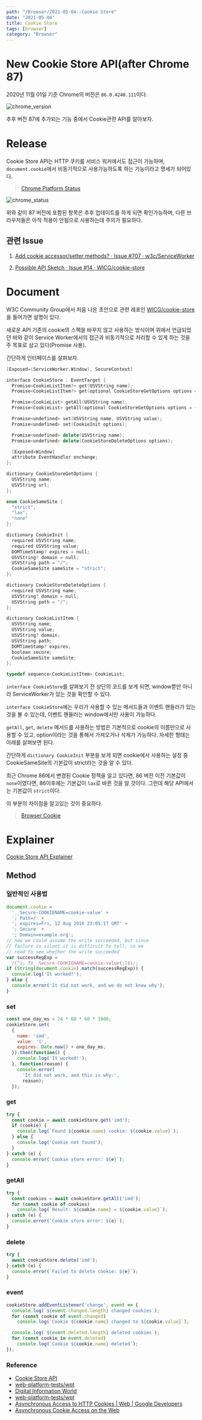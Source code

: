 ---
path: "/Browser/2021-05-04--Cookie Store"
date: "2021-05-04"
title: Cookie Store
tags: [browser]
category: "Browser"
---

# New Cookie Store API(after Chrome 87)

2020년 11월 01일 기준 Chrome의 버전은 `86.0.4240.111`이다.

![chrome_version](https://user-images.githubusercontent.com/24274424/97792446-d223eb80-1c21-11eb-8733-36687902850a.png)

추후 버전 87에 추가되는 기능 중에서 Cookie관련 API를 알아보자.

# Release

Cookie Store API는 HTTP 쿠키를 서비스 워커에서도 접근이 가능하며, `document.cookie`에서 비동기적으로 사용가능하도록 하는 기능이라고 명세가 되어있다.

> [Chrome Platform Status](https://www.chromestatus.com/feature/5658847691669504)

![chrome_status](https://user-images.githubusercontent.com/24274424/97792406-372b1180-1c21-11eb-9fcc-f8ef35f8385c.png)

위와 같이 87 버전에 포함된 항목은 추후 업데이트를 하게 되면 확인가능하며, 다른 브라우저들은 아직 적용이 안됨으로 사용하는데 주의가 필요하다.

## 관련 Issue

1. [Add cookie accessor/setter methods? · Issue #707 · w3c/ServiceWorker](https://github.com/w3c/ServiceWorker/issues/707)

2. [Possible API Sketch · Issue #14 · WICG/cookie-store](https://github.com/WICG/cookie-store/issues/14)

# Document

W3C Community Group에서 처음 나온 초안으로 관련 레포인 [WICG/cookie-store](https://github.com/WICG/cookie-store)을 들어가면 설명이 있다.

새로운 API 기존의 cookie의 스펙을 바꾸지 않고 사용하는 방식이며 위에서 언급되었던 바와 같이 Service Worker에서의 접근과 비동기적으로 처리할 수 있게 하는 것을 주 목표로 삼고 있다(Promise 사용).

간단하게 인터페이스를 살펴보자.

```cpp
[Exposed=(ServiceWorker,Window), SecureContext]

interface CookieStore : EventTarget {
  Promise<CookieListItem?> get(USVString name);
  Promise<CookieListItem?> get(optional CookieStoreGetOptions options = {});

  Promise<CookieList> getAll(USVString name);
  Promise<CookieList> getAll(optional CookieStoreGetOptions options = {});

  Promise<undefined> set(USVString name, USVString value);
  Promise<undefined> set(CookieInit options);

  Promise<undefined> delete(USVString name);
  Promise<undefined> delete(CookieStoreDeleteOptions options);

  [Exposed=Window]
  attribute EventHandler onchange;
};

dictionary CookieStoreGetOptions {
  USVString name;
  USVString url;
};

enum CookieSameSite {
  "strict",
  "lax",
  "none"
};

dictionary CookieInit {
  required USVString name;
  required USVString value;
  DOMTimeStamp? expires = null;
  USVString? domain = null;
  USVString path = "/";
  CookieSameSite sameSite = "strict";
};

dictionary CookieStoreDeleteOptions {
  required USVString name;
  USVString? domain = null;
  USVString path = "/";
};

dictionary CookieListItem {
  USVString name;
  USVString value;
  USVString? domain;
  USVString path;
  DOMTimeStamp? expires;
  boolean secure;
  CookieSameSite sameSite;
};

typedef sequence<CookieListItem> CookieList;
```

`interface CookieStore`를 살펴보기 전 상단의 코드를 보게 되면, window뿐만 아니라 ServiceWorker가 있는 것을 확인할 수 있다.

`interface CookieStore`에는 우리가 사용할 수 있는 메서드들과 이벤트 핸들러가 있는 것을 볼 수 있는데, 이벤트 핸들러는 window에서만 사용이 가능하다.

`getAll`, `get`, `delete` 메서드를 사용하는 방법은 기본적으로 cookie의 이름만으로 사용할 수 있고, option이라는 것을 통해서 가져오거나 삭제가 가능하다. 자세한 형태는 아래를 살펴보면 된다.

간단하게 `dictionary CookieInit` 부분을 보게 되면 cookie에서 사용하는 설정 중 CookieSameSite의 기본값이 strict라는 것을 알 수 있다.

최근 Chrome 86에서 변경된 Cookie 정책을 알고 있다면, 86 버전 이전 기본값이 `none`이였다면, 86이후에는 기본값이 `lax`로 바뀐 것을 알 것이다. 그런데 해당 API에서는 기본값이 `strict`이다.

이 부분의 차이점을 알고있는 것이 중요하다.

> [Browser Cookie](https://github.com/im-d-team/Dev-Docs/blob/master/Browser/Cookie.md)

# Explainer

[Cookie Store API Explainer](https://wicg.github.io/cookie-store/explainer.html)

## Method

### 일반적인 사용법

```js
document.cookie =
  '__Secure-COOKIENAME=cookie-value' +
  '; Path=/' +
  '; expires=Fri, 12 Aug 2016 23:05:17 GMT' +
  '; Secure' +
  '; Domain=example.org';
// now we could assume the write succeeded, but since
// failure is silent it is difficult to tell, so we
// read to see whether the write succeeded
var successRegExp =
  /(^|; ?)__Secure-COOKIENAME=cookie-value(;|$)/;
if (String(document.cookie).match(successRegExp)) {
  console.log('It worked!');
} else {
  console.error('It did not work, and we do not know why');
}
```

### set

```js
const one_day_ms = 24 * 60 * 60 * 1000;
cookieStore.set(
  {
    name: 'imd',
    value: '1',
    expires: Date.now() + one_day_ms,
  }).then(function() {
    console.log('It worked!');
  }, function(reason) {
    console.error(
      'It did not work, and this is why:',
      reason);
  });
```

### get

```js
try {
  const cookie = await cookieStore.get('imd');
  if (cookie) {
    console.log(`Found ${cookie.name} cookie: ${cookie.value}`);
  } else {
    console.log('Cookie not found');
  }
} catch (e) {
  console.error(`Cookie store error: ${e}`);
}
```

### getAll

```js
try {
  const cookies = await cookieStore.getAll('imd');
  for (const cookie of cookies)
    console.log(`Result: ${cookie.name} = ${cookie.value}`);
} catch (e) {
  console.error(`Cookie store error: ${e}`);
}
```

### delete

```js
try {
  await cookieStore.delete('imd');
} catch (e) {
  console.error(`Failed to delete cookie: ${e}`);
}
```

### event

```js
cookieStore.addEventListener('change', event => {
  console.log(`${event.changed.length} changed cookies`);
  for (const cookie of event.changed)
    console.log(`Cookie ${cookie.name} changed to ${cookie.value}`);

  console.log(`${event.deleted.length} deleted cookies`);
  for (const cookie in event.deleted)
    console.log(`Cookie ${cookie.name} deleted`);
});
```

### Reference

- [Cookie Store API](https://wicg.github.io/cookie-store/)
- [web-platform-tests/wpt](https://github.com/web-platform-tests/wpt/tree/master/cookie-store)
- [Digital Information World](https://www.digitalinformationworld.com/2020/10/chrome-87-beta-is-aiming-to-become-much.html)
- [web-platform-tests/wpt](https://github.com/web-platform-tests/wpt/tree/master/cookie-store)
- [Asynchronous Access to HTTP Cookies | Web | Google Developers](https://developers.google.com/web/updates/2018/09/asynchronous-access-to-http-cookies)
- [Asynchronous Cookie Access on the Web](https://docs.google.com/document/d/1ak6JzOMMO5q3dXvu4mHFWR-LLvaDc09XDvdeJZLtZd4/edit#heading=h.7nki9mck5t64)
